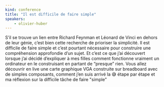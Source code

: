 ```yaml
---
kind: conference
title: "Il est difficile de faire simple"
speakers:
    - olivier-huber
---
```


S’il se trouve un lien entre Richard Feynman et Léonard de Vinci en dehors de leur génie, c’est bien cette recherche de prioriser la simplicité.
Il est difficile de faire simple et c’est pourtant nécessaire pour construire une compréhension approfondie d’un sujet.
Et c’est ce que j’ai découvert lorsque j’ai décidé d’expliquer à mes filles comment fonctionne vraiment un ordinateur en le construisant en partant de “presque” rien.
Vous allez découvrir en live une carte graphique VGA construite sur breadboard avec de simples composants, comment j’en suis arrivé la 😅 étape par étape et ma réflexion sur la difficile tâche de faire "simple"
